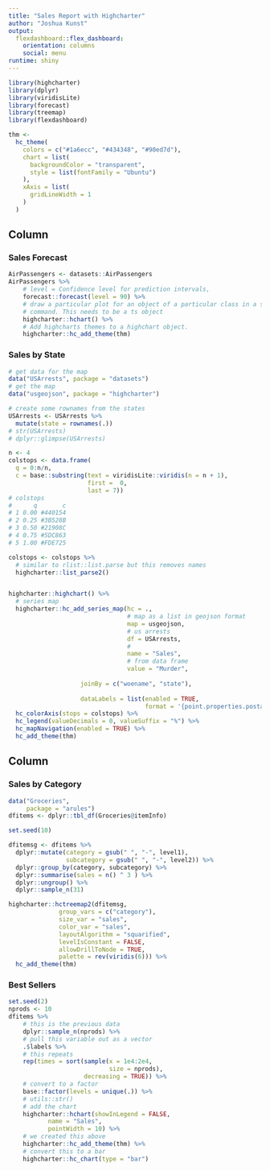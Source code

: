 ```yaml
---
title: "Sales Report with Highcharter"
author: "Joshua Kunst"
output: 
  flexdashboard::flex_dashboard:
    orientation: columns
    social: menu
runtime: shiny
---
```


```r
library(highcharter)
library(dplyr)
library(viridisLite)
library(forecast)
library(treemap)
library(flexdashboard)

thm <- 
  hc_theme(
    colors = c("#1a6ecc", "#434348", "#90ed7d"),
    chart = list(
      backgroundColor = "transparent",
      style = list(fontFamily = "Ubuntu")
    ),
    xAxis = list(
      gridLineWidth = 1
    )
  )

```

Column {data-width=600}
-----------------------------------------------------------------------

### Sales Forecast

```r
AirPassengers <- datasets::AirPassengers
AirPassengers %>% 
    # level = Confidence level for prediction intervals, 
    forecast::forecast(level = 90) %>% 
    # draw a particular plot for an object of a particular class in a single 
    # command. This needs to be a ts object
    highcharter::hchart() %>% 
    # Add highcharts themes to a highchart object.
    highcharter::hc_add_theme(thm)
```

### Sales by State

```r
# get data for the map
data("USArrests", package = "datasets")
# get the map
data("usgeojson", package = "highcharter")

# create some rownames from the states
USArrests <- USArrests %>%
  mutate(state = rownames(.))
# str(USArrests)
# dplyr::glimpse(USArrests)

n <- 4
colstops <- data.frame(
  q = 0:n/n, 
  c = base::substring(text = viridisLite::viridis(n = n + 1), 
                      first =  0, 
                      last = 7)) 
# colstops
#      q       c
# 1 0.00 #440154
# 2 0.25 #3B528B
# 3 0.50 #21908C
# 4 0.75 #5DC863
# 5 1.00 #FDE725

colstops <- colstops %>%
  # similar to rlist::list.parse but this removes names
  highcharter::list_parse2()


highcharter::highchart() %>%
  # series map
  highcharter::hc_add_series_map(hc = ., 
                                 # map as a list in geojson format
                                 map = usgeojson, 
                                 # us arrests
                                 df = USArrests, 
                                 # 
                                 name = "Sales",
                                 # from data frame
                                 value = "Murder",
                                 
                    joinBy = c("woename", "state"),
                    
                    dataLabels = list(enabled = TRUE,
                                      format = '{point.properties.postalcode}')) %>%
  hc_colorAxis(stops = colstops) %>%
  hc_legend(valueDecimals = 0, valueSuffix = "%") %>%
  hc_mapNavigation(enabled = TRUE) %>%
  hc_add_theme(thm)
```

Column {.tabset data-width=400}
-----------------------------------------------------------------------

### Sales by Category

```r
data("Groceries", 
     package = "arules")
dfitems <- dplyr::tbl_df(Groceries@itemInfo)

set.seed(10)

dfitemsg <- dfitems %>%
  dplyr::mutate(category = gsub(" ", "-", level1),
                subcategory = gsub(" ", "-", level2)) %>%
  dplyr::group_by(category, subcategory) %>% 
  dplyr::summarise(sales = n() ^ 3 ) %>% 
  dplyr::ungroup() %>% 
  dplyr::sample_n(31)

highcharter::hctreemap2(dfitemsg, 
              group_vars = c("category"),
              size_var = "sales", 
              color_var = "sales",
              layoutAlgorithm = "squarified",
              levelIsConstant = FALSE,
              allowDrillToNode = TRUE,
              palette = rev(viridis(6))) %>% 
  hc_add_theme(thm)
```

### Best Sellers

```r
set.seed(2)
nprods <- 10
dfitems %>% 
    # this is the previous data 
    dplyr::sample_n(nprods) %>% 
    # pull this variable out as a vector
    .$labels %>% 
    # this repeats 
    rep(times = sort(sample(x = 1e4:2e4, 
                            size = nprods), 
                     decreasing = TRUE)) %>% 
    # convert to a factor
    base::factor(levels = unique(.)) %>%
    # utils::str()
    # add the chart
    highcharter::hchart(showInLegend = FALSE, 
           name = "Sales", 
           pointWidth = 10) %>% 
    # we created this above
    highcharter::hc_add_theme(thm) %>% 
    # convert this to a bar
    highcharter::hc_chart(type = "bar")
```
